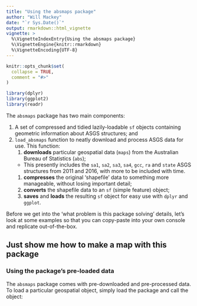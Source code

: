 ```yaml
---
title: "Using the absmaps package"
author: "Will Mackey"
date: "`r Sys.Date()`"
output: rmarkdown::html_vignette
vignette: >
  %\VignetteIndexEntry{Using the absmaps package}
  %\VignetteEngine{knitr::rmarkdown}
  %\VignetteEncoding{UTF-8}
---
```


```r
knitr::opts_chunk$set(
  collapse = TRUE,
  comment = "#>"
)

library(dplyr)
library(ggplot2)
library(readr)

```


The `absmaps` package has two main components:

1. A set of compressed and tidied lazily-loadable `sf` objects containing geometric information about ASGS structures; and
1. `load_absmaps` function to neatly download and process ASGS data for use. This function: 
    1. **downloads** particular geospatial data (`maps`) from the Australian Bureau of Statistics (`abs`);
    * This presently includes the `sa1`, `sa2`, `sa3`, `sa4`, `gcc`, `ra` and `state` ASGS structures from 2011 and 2016, with more to be included with time.
    1. **compresses** the original 'shapefile' data to something more manageable, without losing important detail;
    1. **converts** the shapefile data to an `sf` (simple feature) object;
    1. **saves** and **loads** the resulting `sf` object for easy use with `dplyr` and `ggplot`.


Before we get into the 'what problem is this package solving' details, let's look at some examples so that you can copy-paste into your own console and replicate out-of-the-box. 


## Just show me how to make a map with this package

### Using the package's pre-loaded data

The `absmaps` package comes with pre-downloaded and pre-processed data. To load a particular geospatial object, simply load the package and call the object:

<!-- ```{r} -->

<!-- library(absmaps) -->

<!-- mapdata1 <- sa42011 -->

<!-- head(mapdata1) -->
<!-- ``` -->

<!-- Or -->

<!-- ```{r} -->
<!-- mapdata2 <- sa22016 -->

<!-- head(mapdata2) -->
<!-- ``` -->


<!-- The resulting `sf` object contains one observation per area (in this example, one observation per `sa4`). It stores the geometry information in the `geometry` variable, which is a nested list describing the area's polygon. The object can be joined to a standard `data.frame` or `tibble` and can be used with `dplyr` functions. -->


<!-- ### Using the `load_absmaps` function -->
<!-- The function `load_absmaps`, with `download = TRUE` (the default), will download, compress, convert and load the spatial data you request. The resulting `sf` object will be saved to your global environment to use. -->

<!-- ```{r, eval=FALSE} -->

<!-- load_absmaps("sa4", year = 2016, download = TRUE, compress = 0.2) -->

<!-- ``` -->

<!-- ```{r, include=FALSE} -->
<!-- library(absmaps) -->

<!-- mapdata3 <- load_absmaps("sa4", year = 2016, download = FALSE) -->

<!-- ``` -->

<!-- Like the pre-loaded `sf` objects, the `load_absmaps` `sf` object contains one observation per area and stores the geometry information in the `geometry` list variable. It can be joined to a standard `data.frame` or `tibble` and can be used with `dplyr` functions. -->


<!-- ### Creating maps with your `sf` object -->
<!-- We do all this so we can create gorgeous maps. And with the `sf` object in hand, plotting a map via `ggplot` and `geom_sf` is simple. -->

<!-- ```{r} -->
<!-- map <- -->
<!-- sa42016 %>% -->
<!--   filter(gcc_name_2016 == "Greater Melbourne") %>%   # let's just look Melbourne -->
<!--   ggplot() + -->
<!--   geom_sf(aes(geometry = geometry))  # use the geometry variable -->

<!-- map -->
<!-- ``` -->

<!-- The `load_absmaps` package also calculates the centorids of each area, and we can add these points to the map with the `cent_lat` and `cent_long` variables using `geom_point`. -->

<!-- ```{r} -->
<!-- map <- -->
<!-- sa42016 %>% -->
<!--   filter(gcc_name_2016 == "Greater Melbourne") %>%   # let's just look Melbourne -->
<!--   ggplot() + -->
<!--   geom_sf(aes(geometry = geometry)) +   # use the geometry variable -->
<!--   geom_point(aes(cent_lat, cent_long))  # use the centroid lat and longs -->

<!-- map -->
<!-- ``` -->

<!-- Cool. But, sidenote, this all looks a bit ugly. We can clear it up using `ggplot` tweaks. See the comments on each line for its objective. Also note that we're filling the areas by their `areasqkm` size, another variable included in the `sf` object (we'll replace this with more interesting data in the next section). -->

<!-- ```{r} -->
<!-- map <- -->
<!-- sa42016 %>% -->
<!--   filter(gcc_name_2016 == "Greater Melbourne") %>%   # let's just look Melbourne -->
<!--   ggplot() + -->
<!--   geom_sf(aes(geometry = geometry,  # use the geometry variable -->
<!--               fill = areasqkm),     # fill by area size -->
<!--           lwd = 0,                  # remove borders -->
<!--           show.legend = FALSE) +    # remove legend -->
<!--   geom_point(aes(cent_lat, -->
<!--                  cent_long),        # use the centroid lat and longs -->
<!--              colour = "white") +    # make the points white -->
<!--   theme_void() +                    # clears other plot elements -->
<!--   coord_sf(datum = NA)              # fixes a gridline bug in theme_void() -->

<!-- map -->
<!-- ``` -->



<!-- ## Joining with actual data -->

<!-- At some point, we'll want to join our spatial data with data-of-interest. The variables in our mapping data---stating the numeric code and name of each area and parent area---will make this _relatively_ easy. -->

<!-- For example: we have a simple dataset of the unemployment rate in each `sa4` in each `year` (conveniently retrieved using the `readabs` [package](https://cran.r-project.org/web/packages/readabs/readabs.pdf)). -->

<!-- ```{r} -->
<!-- # Read data in -->
<!-- ue_data <- read_csv("data/ue_data.csv") -->

<!-- # This data contains a variable of sa4 that can be joined to the sa42016 set: -->
<!-- ue_data <- ue_data %>% left_join(sa42016) -->
<!-- ``` -->

<!-- Now that we have a tidy dataset with 1) the unemployment data we want to plot, and 2) the geometry of the areas, we can plot unemployment rates by area: -->

<!-- ```{r} -->
<!-- map <- -->
<!-- ue_data %>% -->
<!--   filter(gcc_name_2016 == "Greater Melbourne") %>%   # let's just look Melbourne -->
<!--   ggplot() + -->
<!--   geom_sf(aes(geometry = geometry,  # use the geometry variable -->
<!--               fill = ue_pc),        # fill by unemployment rate -->
<!--           lwd = 0) +                # remove borders -->
<!--   theme_void() +                    # clears other plot elements -->
<!--   coord_sf(datum = NA)              # fixes a gridline bug in theme_void() -->

<!-- map -->
<!-- ``` -->


<!-- If we zoom out, we notice that not all SA4's have been matched with a geometry: -->

<!-- ```{r} -->
<!-- map <- -->
<!-- ue_data %>% -->
<!--   ggplot() + -->
<!--   geom_sf(aes(geometry = geometry,  # use the geometry variable -->
<!--               fill = ue_pc),        # fill by unemployment rate -->
<!--           lwd = 0) +                # remove borders -->
<!--   theme_void() +                    # clears other plot elements -->
<!--   coord_sf(datum = NA) +            # fixes a gridline bug in theme_void() -->
<!--   theme(legend.position = "off") -->

<!-- map -->
<!-- ``` -->


<!-- This is because the ABS has used (in this time series) the 2011 version of SA4s. We will need to use `correspond_absmaps` to -->


<!-- ## Why does this package exist? -->

<!-- The motivation for this package is that maps are cool and fun and are, sometimes, the best way to communicate data. -->
<!-- And making maps is `R` with `ggplot` is relatively easy _when you have the right `object`_. -->

<!-- Getting the right `object` is not technically difficult, but requires research into the best-thing-to-do at each of the following steps: -->

<!-- *  Find the ASGS ABS spatial-data page and determine the right file to download. -->
<!-- *  Read the shapefile into `R` using one-of-many import tools. -->
<!-- *  Convert the object into something usable. -->
<!-- *  Clean up any inconsistencies and apply consistent variable naming/values across areas and years. -->
<!-- *  Find an appropriate compression function and level to optimise output. -->

<!-- For me, at least, finding the correct information and developing the best set of steps was a little bit interesting but mostly tedious and annoying. The `absmaps` package does this for you so you can spend more time making maps, and less time on Stack Overflow, the ABS website, and [lovely-people's kind-of-confusing blogs](https://www.neonscience.org/dc-open-shapefiles-r). -->


<!-- ## How does this package do-the-things-it-does -->

<!-- The `absmaps` package uses four key functions to do-the-things-it-does: -->

<!-- *  `utils::download.file` to download shapefile data from the ABS. -->
<!-- *  `sf::st_read` to read the shapefile into an `sf` object. -->
<!-- *  `rmapshaper::ms_simplify` to nicely compress the `sf` object. -->
<!-- *  `readr::write_rds` to write, and `readr::read_rds` to read our nice `sf` objects. -->

<!-- There are a bunch of other fiddley-things on top of that, but those four steps are the 'workhorse' functions. A big thanks to people who built them. -->

<!-- If you're interested, check out `load_absmaps.R` code in the `R/` file. And, of course, if you have a suggestion to improve, please do let me know via an issue at https://github.com/wfmackey/absmaps. -->
